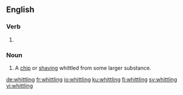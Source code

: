 ==English==

===Verb===
{{head|en|present participle}}

# {{present participle of|whittle|lang=en|nocat=1}}

===Noun===
{{en-noun}}

# {{label|en|usually|in the plural}} A [[chip]] or [[shaving]] whittled from some larger substance.

[[de:whittling]]
[[fr:whittling]]
[[io:whittling]]
[[ku:whittling]]
[[fi:whittling]]
[[sv:whittling]]
[[vi:whittling]]